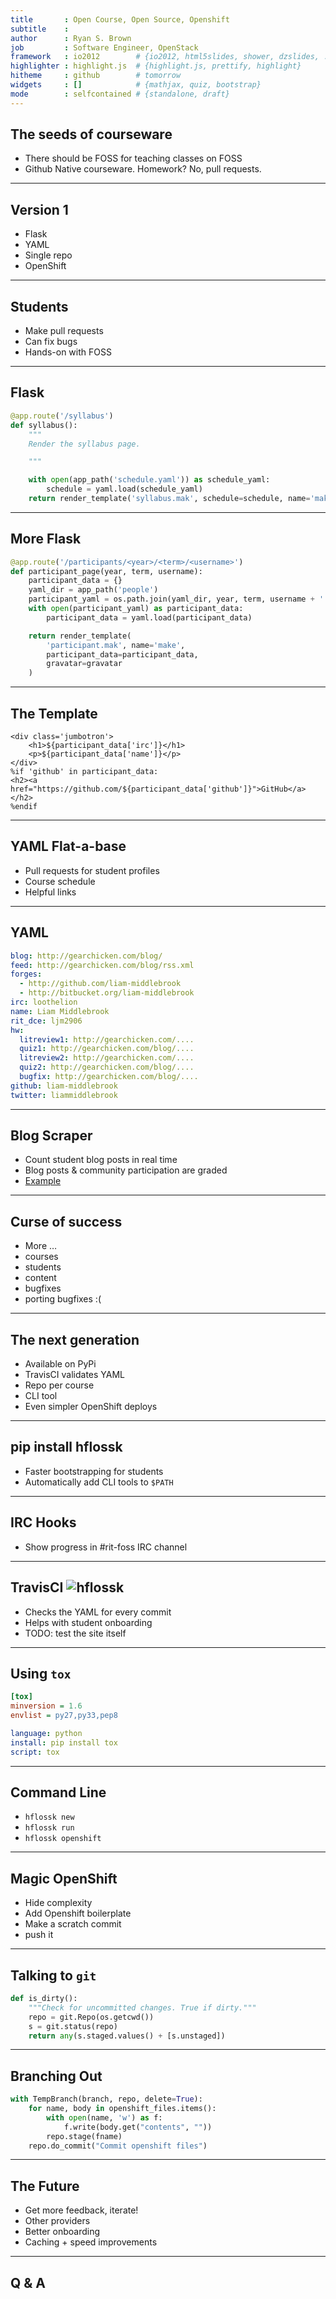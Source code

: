 ```yaml
---
title       : Open Course, Open Source, Openshift
subtitle    : 
author      : Ryan S. Brown
job         : Software Engineer, OpenStack
framework   : io2012        # {io2012, html5slides, shower, dzslides, ...}
highlighter : highlight.js  # {highlight.js, prettify, highlight}
hitheme     : github        # tomorrow
widgets     : []            # {mathjax, quiz, bootstrap}
mode        : selfcontained # {standalone, draft}
---
```


## The seeds of courseware
  - There should be FOSS for teaching classes on FOSS
  - Github Native courseware. Homework? No, pull requests.

---

## Version 1
  - Flask
  - YAML
  - Single repo
  - OpenShift

---

## Students
  - Make pull requests
  - Can fix bugs
  - Hands-on with FOSS

---

## Flask

```python
@app.route('/syllabus')
def syllabus():
    """
    Render the syllabus page.

    """

    with open(app_path('schedule.yaml')) as schedule_yaml:
        schedule = yaml.load(schedule_yaml)
    return render_template('syllabus.mak', schedule=schedule, name='mako')
```

---

## More Flask

```python
@app.route('/participants/<year>/<term>/<username>')
def participant_page(year, term, username):
    participant_data = {}
    yaml_dir = app_path('people')
    participant_yaml = os.path.join(yaml_dir, year, term, username + '.yaml')
    with open(participant_yaml) as participant_data:
        participant_data = yaml.load(participant_data)

    return render_template(
        'participant.mak', name='make',
        participant_data=participant_data,
        gravatar=gravatar
    )
```

---

## The Template

```
<div class='jumbotron'>
    <h1>${participant_data['irc']}</h1>
    <p>${participant_data['name']}</p>
</div>
%if 'github' in participant_data:
<h2><a href="https://github.com/${participant_data['github']}">GitHub</a></h2>
%endif
```

---

## YAML Flat-a-base

- Pull requests for student profiles
- Course schedule
- Helpful links

---

## YAML

```yaml
blog: http://gearchicken.com/blog/
feed: http://gearchicken.com/blog/rss.xml
forges:
  - http://github.com/liam-middlebrook
  - http://bitbucket.org/liam-middlebrook
irc: loothelion
name: Liam Middlebrook
rit_dce: ljm2906
hw:
  litreview1: http://gearchicken.com/....
  quiz1: http://gearchicken.com/blog/....
  litreview2: http://gearchicken.com/....
  quiz2: http://gearchicken.com/blog/....
  bugfix: http://gearchicken.com/blog/....
github: liam-middlebrook
twitter: liammiddlebrook
```

---

## Blog Scraper

  - Count student blog posts in real time
  - Blog posts & community participation are graded
  - [Example](http://hfoss-fossrit.rhcloud.com/participants/)

---

## Curse of success
  - More ...
  - courses
  - students
  - content
  - bugfixes
  - porting bugfixes :(

---

## The next generation
  - Available on PyPi
  - TravisCI validates YAML
  - Repo per course
  - CLI tool
  - Even simpler OpenShift deploys

---

## pip install hflossk

  - Faster bootstrapping for students
  - Automatically add CLI tools to `$PATH`

---

## IRC Hooks

  - Show progress in #rit-foss IRC channel

---

## TravisCI ![hflossk](https://api.travis-ci.org/decause/hflossk.svg)

  - Checks the YAML for every commit
  - Helps with student onboarding
  - TODO: test the site itself

---

## Using `tox`

```ini
[tox]
minversion = 1.6
envlist = py27,py33,pep8
```

```yaml
language: python
install: pip install tox
script: tox
```


---

## Command Line

  - `hflossk new`
  - `hflossk run`
  - `hflossk openshift`

---

## Magic OpenShift
  - Hide complexity
  - Add Openshift boilerplate
  - Make a scratch commit
  - push it

---

## Talking to `git`

```python
def is_dirty():
    """Check for uncommitted changes. True if dirty."""
    repo = git.Repo(os.getcwd())
    s = git.status(repo)
    return any(s.staged.values() + [s.unstaged])
```

---

## Branching Out

```python
with TempBranch(branch, repo, delete=True):
    for name, body in openshift_files.items():
        with open(name, 'w') as f:
            f.write(body.get("contents", ""))
        repo.stage(fname)
    repo.do_commit("Commit openshift files")
```

---

## The Future
  - Get more feedback, iterate!
  - Other providers
  - Better onboarding
  - Caching + speed improvements

---

## Q & A
